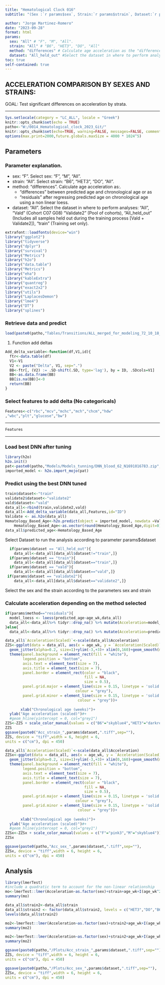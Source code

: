 ```yaml
---
title: "Hematological Clock 016" 
subtitle: "(Sex :`r params$sex`, Strain:`r params$strain`, Dataset:`r params$dataset`, Method to calculate Acceleration:`r params$method`) "

author: "Jorge Martinez-Romero"
date: "2023-09-28"
format: html 
params:
  sex: "All" # "F", "M", "All". 
  strain: "All" # "B6", "HET3", "DO", "All"
  method: "differences" # Calculate age acceleration as the "differences" between predicted age and chronological age or as "residuals" after regresing predicted age on chronological age using a non linear regresssion
  dataset: "All_held_out" #Select the dataset in where to perform analyses: "All","vald","validate2", "All_held_out","train"
toc: true   
self-contained: true  
---
```



## ACCELERATION COMPARISON BY SEXES AND STRAINS: 

GOAL: Test significant differences on acceleration by strata. 

***
```r
Sys.setlocale(category = "LC_ALL", locale = "Greek")
knitr::opts_chunk$set(echo = TRUE)
patho<-"W:/0014_Hematological_clock_2023_Git/"
knitr::opts_chunk$set(echo=TRUE, warning=FALSE, messages=FALSE, comment = NA, root.dir = patho, fig.pos = 'H')
options(max.print=2000,future.globals.maxSize = 4000 * 1024^5)
```

## Parameters
### Parameter explanation.
- sex: "F".  Select sex: "F", "M", "All".
- strain: "All".  Select strain: "B6", "HET3", "DO", "All".
- method: "differences".  Calculate age acceleration as:.
  - "differences" between predicted age and chronological age or as
  - "residuals" after regressing predicted age on chronological age
    using a non linear loess.
- dataset: "All". Select the dataset in where to perform analyses:
    "All", "Vald" (Cohort C07 G08) "Validate2" (Pool of cohorts), "All_held_out" (Includes all samples held out during the training process [Vald + Validate2]), "train" (Training set only).
    
```r
extrafont::loadfonts(device="win")
library("ggplot2")
library("tidyverse")
library("dplyr")
library("survival") 
library("Metrics")
library("h2o")
library("data.table")
library("Metrics")
library("eha")
library("kableExtra")
library("quantreg")
library("exact2x2")
library("utils")
library("LaplacesDemon")
library("lme4")
library("DT")
library("splines")

```

###  Retrieve data and predict

```r
load(paste0(patho,"Tables/Transitions/ALL_merged_for_modeling_72_10_18_.Rdata",sep=""))
```

1)  Function add deltas

```r
Add_delta_variable<-function(df,V1,id){
  ftr<-data.table(df)
  V1<-V1
  V2 <- paste("Delta", V1, sep=".")
  BB<-ftr[, (V2) := .SD-shift(.SD, type='lag'), by = ID, .SDcols=V1]
  BB<-as.data.frame(BB)
  BB[is.na(BB)]<-0
  return(BB)
}
```

### Select features to add delta (No categoricals)

```r
Features<-c("rbc","mcv","mchc","mch","chcm","hdw"  
,"wbc","plt","glucose","bw")
```

------------------------------------------------------------------------

```r
Features
```

------------------------------------------------------------------------

### Load best DNN after tuning

```r
library(h2o)
h2o.init()
pat<-paste0(patho,"Models/Models_tunning/DNN_blood_62_N1691016783.zip",sep="")
imported_model <- h2o.import_mojo(pat)

```

### Predict using the best DNN tuned
```r
train$dataset<-"train"
validate2$dataset<-"validate2"
vald$dataset<-"vald"
data_all<-rbind(train,validate2,vald)
data_all<-Add_delta_variable(data_all,Features,id="ID")
Validate <- as.h2o(data_all)
Hematology_Based_Age<-h2o.predict(object = imported_model, newdata =Validate)
    Hematology_Based_Age<-as.vector(round(Hematology_Based_Age,digit=0))
data_all$predicted_age<-Hematology_Based_Age 
```

Select Dataset to run the analysis according to parameter params$dataset

```r
  if(params$dataset == "All_held_out"){
    data_all<-data_all[data_all$dataset!="train",]}
  if(params$dataset == "train"){
    data_all<-data_all[data_all$dataset=="train",]}
  if(params$dataset == "vald"){
    data_all<-data_all[data_all$dataset=="vald",]}
 if(params$dataset == "validate2"){
    data_all<-data_all[data_all$dataset=="validate2",]}
```

Select the sex and the strain according to the parameters sex and strain

### Calculate acceleration depending on the method selected

```r
if(params$method=="residuals"){
  model_loess <- loess(predicted_age~age_wk,data_all)
  data_all<-data_all%>% tidyr::drop_na() %>% mutate(Acceleration=model_loess$residuals)
}else{
  data_all<-data_all%>% tidyr::drop_na() %>% mutate(Acceleration=predicted_age-age_wk)}
```


```r
data_all$`Acceleration(Scaled)`<-scale(data_all$Acceleration)
ZZS<-ggplot(data = data_all, aes(x = age_wk, y = `Acceleration(Scaled)`, colour = strain))+
  geom_jitter(alpha=0.2, size=1)+ylim(-3,+3)+ xlim(0,160)+geom_smooth(method = "loess",size=0.2,span=5)+
  theme(panel.background = element_rect(fill = "white"),
        legend.position = "bottom",
        axis.text = element_text(size = 7),
        axis.title = element_text(size = 7),
        panel.border = element_rect(color = "black",
                                    fill = NA,
                                    size = 0.5),
        panel.grid.major = element_line(size = 0.15, linetype = 'solid',
                                colour = "grey"), 
        panel.grid.minor = element_line(size = 0.15, linetype = 'solid',
                                 colour = "grey"))+
  
       xlab("Chronological age (weeks)")+
  ylab("Age acceleration (scaled)")#+
  #geom_hline(yintercept = 0, col="grey1")
ZZS<-ZZS + scale_color_manual(values = c("B6"="skyblue4","HET3"="darkred","DO"="orange4"))
ZZS
ggsave(paste0("Acc_strain_",params$dataset,".tiff",sep=""),
ZZS, device = "tiff",width = 6, height = 6,
units = c("cm"), dpi = 450)
```
```r
data_all$`Acceleration(Scaled)`<-scale(data_all$Acceleration)
ZZSx<-ggplot(data = data_all, aes(x = age_wk, y = `Acceleration(Scaled)`, colour = sex))+
  geom_jitter(alpha=0.2, size=1)+ylim(-3,+3)+ xlim(0,160)+geom_smooth(method = "loess",size=0.2, span=5)+
  theme(panel.background = element_rect(fill = "white"),
        legend.position = "bottom",
        axis.text = element_text(size = 7),
        axis.title = element_text(size = 7),
        panel.border = element_rect(color = "black",
                                    fill = NA,
                                    size = 0.5),
        panel.grid.major = element_line(size = 0.15, linetype = 'solid',
                                colour = "grey"), 
        panel.grid.minor = element_line(size = 0.15, linetype = 'solid',
                                 colour = "grey"))+
  
       xlab("Chronological age (weeks)")+
  ylab("Age acceleration (scaled)")#+
  #geom_hline(yintercept = 0, col="grey1")
ZZSx<-ZZSx + scale_color_manual(values = c("F"="pink3","M"="skyblue4"))
ZZSx

ggsave(paste0(patho,"Acc_sex_",params$dataset,".tiff",sep=""),
ZZSx, device = "tiff",width = 6, height = 6,
units = c("cm"), dpi = 450)
```

## Analysis
```r
library(lmerTest)
#include a quadratic term to account for the non-linear relationship
mo<-lmerTest::lmer(Acceleration~as.factor(sex)+strain+age_wk+I(age_wk^2)+(1|ID)+(1|cohort),data_all)
summary(mo)

```

```r
data_all$strain2<-data_all$strain
data_all$strain2 <- factor(data_all$strain2, levels = c("HET3","DO","B6"))
levels(data_all$strain2)
```

```r
mo2<-lmerTest::lmer(Acceleration~as.factor(sex)+strain2+age_wk+I(age_wk^2)+(1|ID)+(1|cohort),data_all)
summary(mo2)
```
```r
mo2<-lmerTest::lmer(Acceleration~as.factor(sex)+strain2+age_wk+I(age_wk^2)+(1|ID)+(1|cohort),data_all)
summary(mo2)

```

```r
ggsave(paste0(patho,"/Plots/Acc_strain_",params$dataset,".tiff",sep=""),
ZZS, device = "tiff",width = 6, height = 6,
units = c("cm"), dpi = 450)
```

```r
ggsave(paste0(patho,"/Plots/Acc_sex_",params$dataset,".tiff",sep=""),
ZZSx, device = "tiff",width = 6, height = 6,
units = c("cm"), dpi = 450)
```

